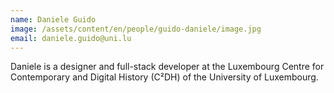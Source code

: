 ```yaml
---
name: Daniele Guido
image: /assets/content/en/people/guido-daniele/image.jpg
email: daniele.guido@uni.lu
---
```

Daniele is a designer and full-stack developer at the Luxembourg Centre for Contemporary and Digital History (C²DH) of the University of Luxembourg.
